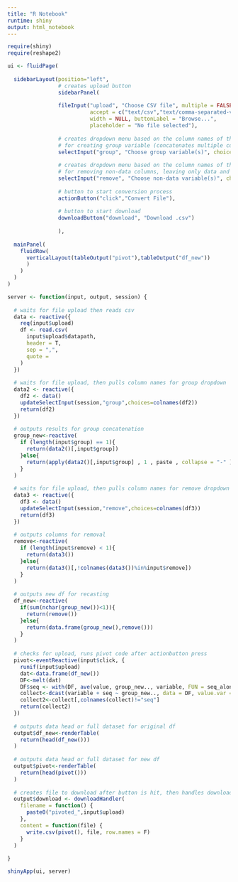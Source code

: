 ```yaml
---
title: "R Notebook"
runtime: shiny
output: html_notebook
---
```


```r
require(shiny)
require(reshape2)

ui <- fluidPage(
  
  sidebarLayout(position="left",
                # creates upload button
                sidebarPanel(
                
                fileInput("upload", "Choose CSV file", multiple = FALSE,
                          accept = c("text/csv","text/comma-separated-values,text/plain",".csv"),
                          width = NULL, buttonLabel = "Browse...",
                          placeholder = "No file selected"),
                
                # creates dropdown menu based on the column names of the upload
                # for creating group variable (concatenates multiple columns if needed)
                selectInput("group", "Choose group variable(s)", choices = c(), multiple = T),
                
                # creates dropdown menu based on the column names of the upload
                # for removing non-data columns, leaving only data and group for the pivot
                selectInput("remove", "Choose non-data variable(s)", choices = c(), multiple = T),
                
                # button to start conversion process
                actionButton("click","Convert File"),
                
                # button to start download
                downloadButton("download", "Download .csv")
                
                ),
  
  mainPanel(
    fluidRow(
      verticalLayout(tableOutput("pivot"),tableOutput("df_new"))
      )
    )
  )
)

server <- function(input, output, session) {
  
  # waits for file upload then reads csv
  data <- reactive({
    req(input$upload)
    df <- read.csv(
      input$upload$datapath,
      header = T,
      sep = ",",
      quote = 
    )
  })
  
  # waits for file upload, then pulls column names for group dropdown
  data2 <- reactive({
    df2 <- data()
    updateSelectInput(session,"group",choices=colnames(df2))
    return(df2)
  })
  
  # outputs results for group concatenation
  group_new<-reactive(
    if (length(input$group) == 1){
      return(data2()[,input$group])
    }else{
      return(apply(data2()[,input$group] , 1 , paste , collapse = "-" ))
    }
  )
  
  # waits for file upload, then pulls column names for remove dropdown
  data3 <- reactive({
    df3 <- data()
    updateSelectInput(session,"remove",choices=colnames(df3))
    return(df3)
  })
  
  # outputs columns for removal
  remove<-reactive(
    if (length(input$remove) < 1){
      return(data3())
    }else{
      return(data3()[,!colnames(data3())%in%input$remove])
    }
  )
  
  # outputs new df for recasting
  df_new<-reactive(
    if(sum(nchar(group_new())<1)){
      return(remove())
    }else{
      return(data.frame(group_new(),remove()))
    }
  )
  
  # checks for upload, runs pivot code after actionbutton press
  pivot<-eventReactive(input$click, {
    runif(input$upload)
    dat<-data.frame(df_new())
    DF<-melt(dat)
    DF$seq <- with(DF, ave(value, group_new.., variable, FUN = seq_along))
    collect<-dcast(variable + seq ~ group_new.., data = DF, value.var = "value")
    collect2<-collect[,colnames(collect)!="seq"]
    return(collect2)
  })
  
  # outputs data head or full dataset for original df
  output$df_new<-renderTable(
    return(head(df_new()))
  )
  
  # outputs data head or full dataset for new df
  output$pivot<-renderTable(
    return(head(pivot()))
  )
  
  # creates file to download after button is hit, then handles download
  output$download <- downloadHandler(
    filename = function() {
      paste0("pivoted_",input$upload)
    },
    content = function(file) {
      write.csv(pivot(), file, row.names = F)
    }
  )
  
}

shinyApp(ui, server)
```

